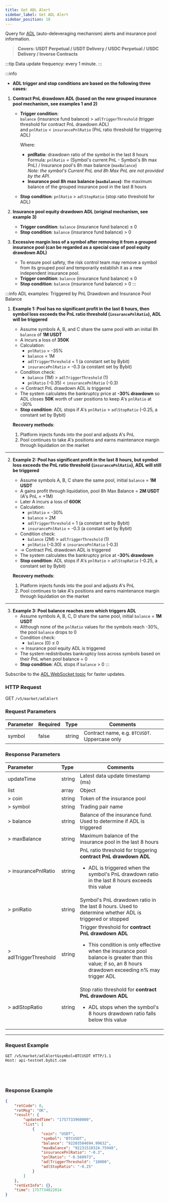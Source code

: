 ```yaml
---
title: Get ADL Alert
sidebar_label: Get ADL Alert
sidebar_position: 18
---
```


Query for [ADL](https://www.bybit.com/en/help-center/article/Auto-Deleveraging-ADL) (auto-deleveraging mechanism) alerts and insurance pool information.
> **Covers: USDT Perpetual / USDT Delivery / USDC Perpetual / USDC Delivery / Inverse Contracts**

:::tip
Data update frequency: every 1 minute.
:::

:::info
- **ADL trigger and stop conditions are based on the following three cases:**

1. **Contract PnL drawdown ADL (based on the new grouped insurance pool mechanism, see examples 1 and 2)**
   - **Trigger condition**:<br/>
     `balance` (insurance fund balance) > `adlTriggerThreshold` (trigger threshold for contract PnL drawdown ADL)<br/>
     and `pnlRatio` < `insurancePnlRatio` (PnL ratio threshold for triggering ADL)

     Where:
     - **pnlRatio**: drawdown ratio of the symbol in the last 8 hours<br/>
       Formula: `pnlRatio` = (Symbol's current PnL - Symbol's 8h max PnL) / Insurance pool's 8h max balance (`maxBalance`)<br/>
       *Note: the symbol's Current PnL and 8h Max PnL are not provided by the API*.
     - **Insurance pool 8h max balance (`maxBalance`)**: the maximum balance of the grouped insurance pool in the last 8 hours

   - **Stop condition**:
     `pnlRatio` > `adlStopRatio` (stop ratio threshold for ADL)

2. **Insurance pool equity drawdown ADL (original mechanism, see example 3)**
   - **Trigger condition**:
     `balance` (insurance fund balance) ≤ 0
   - **Stop condition**:
     `balance` (insurance fund balance) > 0

3. **Excessive margin loss of a symbol after removing it from a grouped insurance pool (can be regarded as a special case of pool equity drawdown ADL)**
   - To ensure pool safety, the risk control team may remove a symbol from its grouped pool and temporarily establish it as a new independent insurance pool.
   - **Trigger condition**:
     `balance` (insurance fund balance) ≤ 0
   - **Stop condition**:
     `balance` (insurance fund balance) > 0
:::

:::info ADL examples: Triggered by PnL Drawdown and Insurance Pool Balance

1. **Example 1: Pool has no significant profit in the last 8 hours, then symbol loss exceeds the PnL ratio threshold (`insurancePnlRatio`), ADL will be triggered**
   - Assume symbols A, B, and C share the same pool with an initial 8h `balance` of **1M USDT**
   - A incurs a loss of **350K**
   - Calculation:
     - `pnlRatio` = -35%
     - `balance` = 1M
     - `adlTriggerThreshold` = 1 (a constant set by Bybit)
     - `insurancePnlRatio` = -0.3 (a constant set by Bybit)
   - Condition check:
     - `balance` (1M) > `adlTriggerThreshold` (1)
     - `pnlRatio` (-0.35) < `insurancePnlRatio` (-0.3)
   - → Contract PnL drawdown ADL is triggered
   - The system calculates the bankruptcy price at **-30% drawdown** so ADL closes **50K** worth of user positions to keep A's `pnlRatio` at -30%
   - **Stop condition**: ADL stops if A's `pnlRatio` > `adlStopRatio` (-0.25, a constant set by Bybit)

   **Recovery methods**:
   1. Platform injects funds into the pool and adjusts A's PnL
   2. Pool continues to take A's positions and earns maintenance margin through liquidation on the market

---

2. **Example 2: Pool has significant profit in the last 8 hours, but symbol loss exceeds the PnL ratio threshold (`insurancePnlRatio`), ADL will still be triggered**
   - Assume symbols A, B, C share the same pool, initial `balance` = **1M USDT**
   - A gains profit through liquidation, pool 8h Max Balance = **2M USDT** (A's PnL = +1M)
   - Later A incurs a loss of **600K**
   - Calculation:
     - `pnlRatio` = -30%
     - `balance` = 2M
     - `adlTriggerThreshold` = 1 (a constant set by Bybit)
     - `insurancePnlRatio` = -0.3 (a constant set by Bybit)
   - Condition check:
     - `balance` (2M) > `adlTriggerThreshold` (1)
     - `pnlRatio` (-0.30) ≤ `insurancePnlRatio` (-0.3)
   - → Contract PnL drawdown ADL is triggered
   - The system calculates the bankruptcy price at **-30% drawdown**
   - **Stop condition**: ADL stops if A's `pnlRatio` > `adlStopRatio` (-0.25, a constant set by Bybit)

   **Recovery methods**:
   1. Platform injects funds into the pool and adjusts A's PnL
   2. Pool continues to take A's positions and earns maintenance margin through liquidation on the market

---

3. **Example 3: Pool balance reaches zero which triggers ADL**
   - Assume symbols A, B, C, D share the same pool, initial `balance` = **1M USDT**
   - Although none of the `pnlRatio` values for the symbols reach -30%, the pool `balance` drops to 0
   - Condition check:
     - `balance` (0) ≤ 0
   - → Insurance pool equity ADL is triggered
   - The system redistributes bankruptcy loss across symbols based on their PnL when pool balance = 0
   - **Stop condition**: ADL stops if `balance` > 0
:::

Subscribe to the [ADL WebSocket topic](/docs/v5/websocket/public/adl-alert) for faster updates.

### HTTP Request
GET `/v5/market/adlAlert`

### Request Parameters
| Parameter | Required | Type   | Comments    |
|:----------|:---------|:-------|-------------|
|symbol     | false    | string | Contract name, e.g. `BTCUSDT`. Uppercase only |

### Response Parameters
| Parameter | Type   | Comments    |
|:----------|:------ |-------------|
|updateTime | string | Latest data update timestamp (ms) |
|list       | array  | Object |
|> coin     | string | Token of the insurance pool |
|> symbol   | string | Trading pair name |
|> balance  | string | Balance of the insurance fund. Used to determine if ADL is triggered |
|> maxBalance | string | Maximum balance of the insurance pool in the last 8 hours |
|> insurancePnlRatio | string | PnL ratio threshold for triggering **contract PnL drawdown ADL** <ul><li>ADL is triggered when the symbol's PnL drawdown ratio in the last 8 hours exceeds this value</li></ul> |
|> pnlRatio | string | Symbol's PnL drawdown ratio in the last 8 hours. Used to determine whether ADL is triggered or stopped |
|> adlTriggerThreshold | string | Trigger threshold for **contract PnL drawdown ADL** <ul><li>This condition is only effective when the insurance pool balance is greater than this value; if so, an 8 hours drawdown exceeding n% may trigger ADL</li></ul> |
|> adlStopRatio | string | Stop ratio threshold for **contract PnL drawdown ADL** <ul><li>ADL stops when the symbol's 8 hours drawdown ratio falls below this value</li></ul> |

---

### Request Example

<Tabs groupId="programming-languages">
<TabItem value="http" label="HTTP">

```http
GET /v5/market/adlAlert&symbol=BTCUSDT HTTP/1.1
Host: api-testnet.bybit.com
```

</TabItem>
<TabItem value="python" label="Python">

```python

```

</TabItem>
<TabItem value="Go" label="Go">

```go

```

</TabItem>
<TabItem value="java" label="Java">

```java

```

</TabItem>
<TabItem value="Node" label="Node.js">

```n4js

```

</TabItem>
</Tabs>

### Response Example

```json
{
    "retCode": 0,
    "retMsg": "OK",
    "result": {
        "updatedTime": "1757733960000",
        "list": [
            {
                "coin": "USDT",
                "symbol": "BTCUSDT",
                "balance": "92203504694.99632",
                "maxBalance": "92231510324.75948",
                "insurancePnlRatio": "-0.3",
                "pnlRatio": "-0.560973",
                "adlTriggerThreshold": "10000",
                "adlStopRatio": "-0.25"
            }
        ]
    },
    "retExtInfo": {},
    "time": 1757734022014
}
```
